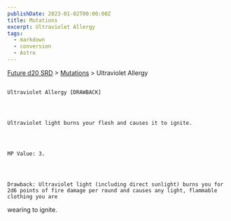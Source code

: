 ```yaml
---
publishDate: 2023-01-02T00:00:00Z
title: Mutations
excerpt: Ultraviolet Allergy
tags:
  - markdown
  - conversion
  - Astro
---
```







[Future d20 SRD](/#futureD20)
     > [Mutations](future-d20-srd-mutations-index)
     > Ultraviolet Allergy
    




## 
    Ultraviolet Allergy [DRAWBACK]
   



    Ultraviolet light burns your flesh and causes it to ignite.
   



    MP Value: 3.
   



    Drawback: Ultraviolet light (including direct sunlight) burns you for 2d6 points of fire damage per round and causes any light, flammable clothing you are
wearing to ignite.
   





